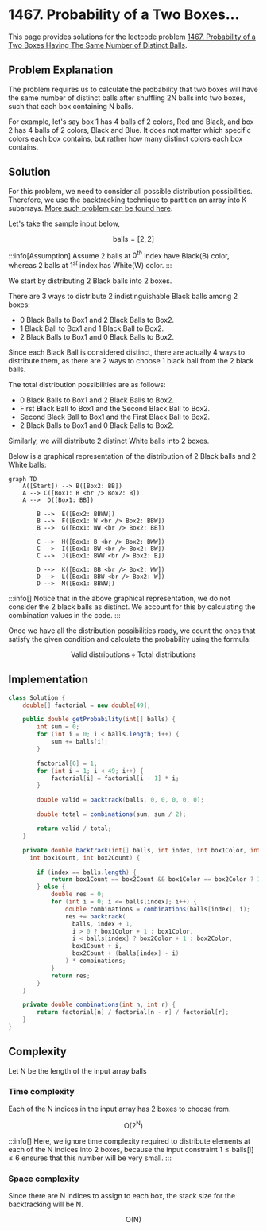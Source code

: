 
# 1467. Probability of a Two Boxes...

This page provides solutions for the leetcode problem [1467. Probability of a Two Boxes Having The Same Number of Distinct Balls](https://leetcode.com/problems/probability-of-a-two-boxes-having-the-same-number-of-distinct-balls/description/).

## Problem Explanation

The problem requires us to calculate the probability that two boxes will have the same number of distinct balls after shuffling $2\text{N}$ balls into two boxes, such that each box containing $\text{N}$ balls.

For example, let's say box $1$ has $4$ balls of $2$ colors, Red and Black, and box $2$ has $4$ balls of $2$ colors, Black and Blue. It does not matter which specific colors each box contains, but rather how many distinct colors each box contains.


## Solution

For this problem, we need to consider all possible distribution possibilities. Therefore, we use the backtracking technique to partition an array into $\text{K}$ subarrays. [More such problem can be found here](/backtracking/partition-array-into-k-subarrays).


Let's take the sample input below,

$$
\text{balls} = [2,2]
$$

:::info[Assumption]
Assume $2$ balls at $0^{th}$ index have Black(B) color, whereas $2$ balls at $1^{st}$ index has White(W) color. 
:::

We start by distributing $2$ Black balls into $2$ boxes. 

There are $3$ ways to distribute $2$ indistinguishable Black balls among $2$ boxes: 

- $0$ Black Balls to Box$1$ and $2$ Black Balls to Box$2$.
- $1$ Black Ball to Box$1$ and $1$ Black Ball to Box$2$.
- $2$ Black Balls to Box$1$ and $0$ Black Balls to Box$2$.

Since each Black Ball is considered distinct, there are actually $4$ ways to distribute them, as there are $2$ ways to choose $1$ black ball from the $2$ black balls. 

The total distribution possibilities are as follows:

- $0$ Black Balls to Box$1$ and $2$ Black Balls to Box$2$.
- First Black Ball to Box$1$ and the Second Black Ball to Box$2$.
- Second Black Ball to Box$1$ and the First Black Ball to Box$2$.
- $2$ Black Balls to Box$1$ and $0$ Black Balls to Box$2$.

Similarly, we will distribute $2$ distinct White balls into $2$ boxes.

Below is a graphical representation of the distribution of $2$ Black balls and $2$ White balls: 

<div style={{textAlign:"center"}}>

```mermaid
graph TD
    A([Start]) --> B([Box2: BB])
    A --> C([Box1: B <br /> Box2: B])
    A -->  D([Box1: BB])

		B -->  E([Box2: BBWW])
		B -->  F([Box1: W <br /> Box2: BBW])
		B -->  G([Box1: WW <br /> Box2: BB])

		C -->  H([Box1: B <br /> Box2: BWW])
		C -->  I([Box1: BW <br /> Box2: BW])
		C -->  J([Box1: BWW <br /> Box2: B])

		D -->  K([Box1: BB <br /> Box2: WW])
		D -->  L([Box1: BBW <br /> Box2: W])
		D -->  M([Box1: BBWW])
``` 
</div>

:::info[]
Notice that in the above graphical representation, we do not consider the 2 black balls as distinct. We account for this by calculating the combination values in the code.
:::

Once we have all the distribution possibilities ready, we count the ones that satisfy the given condition and calculate the probability using the formula:

$$
\text{Valid distributions} \div \text{Total distributions}
$$


## Implementation

<Tabs>
  <TabItem value="Java" label="Java" default>

```java
class Solution {
    double[] factorial = new double[49]; 

    public double getProbability(int[] balls) {
        int sum = 0;
        for (int i = 0; i < balls.length; i++) {
            sum += balls[i];
        }

        factorial[0] = 1;
        for (int i = 1; i < 49; i++) {
            factorial[i] = factorial[i - 1] * i;
        }

        double valid = backtrack(balls, 0, 0, 0, 0, 0); 

        double total = combinations(sum, sum / 2); 

        return valid / total; 
    }

    private double backtrack(int[] balls, int index, int box1Color, int box2Color,
      int box1Count, int box2Count) {

        if (index == balls.length) {
            return box1Count == box2Count && box1Color == box2Color ? 1 : 0;
        } else {
            double res = 0;
            for (int i = 0; i <= balls[index]; i++) {
                double combinations = combinations(balls[index], i);
                res += backtrack(
                  balls, index + 1,
                  i > 0 ? box1Color + 1 : box1Color,
                  i < balls[index] ? box2Color + 1 : box2Color,
                  box1Count + i,
                  box2Count + (balls[index] - i)
                ) * combinations;
            }
            return res;
        }
    }

    private double combinations(int n, int r) {
        return factorial[n] / factorial[n - r] / factorial[r];
    }
}
```
</TabItem>
</Tabs>

## Complexity

Let $\text{N}$ be the length of the input array $\text{balls}$

### Time complexity 

Each of the $\text{N}$ indices in the input array has $2$ boxes to choose from. 

$$
\text{O}(2 ^ \text{N})
$$


:::info[]
Here, we ignore time complexity required to distribute elements at each of the $\text{N}$ indices into $2$ boxes, because the input constraint $1 \leq \text{balls}[\text{i}] \leq 6$ ensures that this number will be very small.
:::

### Space complexity

Since there are $\text{N}$ indices to assign to each box, the stack size for the backtracking will be $\text{N}$.

$$
\text{O}(\text{N})
$$


